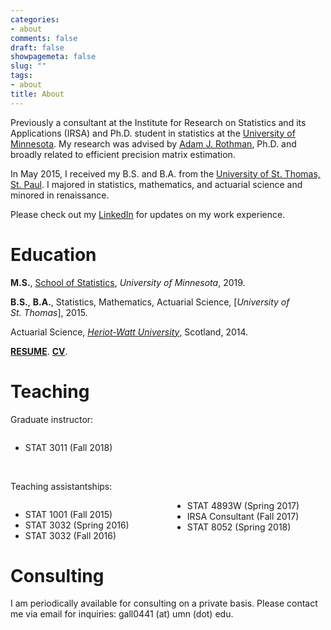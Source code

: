 ```yaml
---
categories:
- about
comments: false
draft: false
showpagemeta: false
slug: ""
tags:
- about
title: About
---
```


Previously a consultant at the Institute for Research on Statistics and its Applications (IRSA) and Ph.D. student in statistics at the [University of Minnesota](https://cla.umn.edu/statistics). My research was advised by [Adam J. Rothman](http://users.stat.umn.edu/~arothman/), Ph.D. and broadly related to efficient precision matrix estimation.

In May 2015, I received my B.S. and B.A. from the [University of St. Thomas, St. Paul](https://www.stthomas.edu/). I majored in statistics, mathematics, and actuarial science and minored in renaissance.

Please check out my [LinkedIn](https://www.linkedin.com/in/mattgalloway2/) for updates on my work experience.


# Education

**M.S.**, [School of Statistics](https://cla.umn.edu/statistics), *University of Minnesota*, 2019.

**B.S.**, **B.A.**, Statistics, Mathematics, Actuarial Science, [*University of St. Thomas*], 2015.

Actuarial Science, [*Heriot-Watt University*](margin-bottom: 20px;), Scotland, 2014.

[**RESUME**](images/WebsiteResume.pdf). [**CV**](images/CV.pdf).


# Teaching

Graduate instructor:

<style>
  .col2 {
    columns: 2 200px;         /* number of columns and width in pixels*/
    -webkit-columns: 2 200px; /* chrome, safari */
    -moz-columns: 2 200px;    /* firefox */
  }
</style>


<div class="col2">
- STAT 3011 (Fall 2018)
</div>

<br>

Teaching assistantships:


<style>
  .col2 {
    columns: 2 200px;         /* number of columns and width in pixels*/
    -webkit-columns: 2 200px; /* chrome, safari */
    -moz-columns: 2 200px;    /* firefox */
  }
</style>


<div class="col2">
- STAT 1001 (Fall 2015)
- STAT 3032 (Spring 2016)
- STAT 3032 (Fall 2016)
- STAT 4893W (Spring 2017)
- IRSA Consultant (Fall 2017)
- STAT 8052 (Spring 2018)
</div>


# Consulting

I am periodically available for consulting on a private basis. Please contact me via email for inquiries: gall0441 (at) umn (dot) edu.
